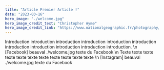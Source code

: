 ```yaml
---
title: "Article Premier Article !"
date: "2023-03-16"
hero_image: "./welcome.jpg"
hero_image_credit_text: "Christopher Ayme"
hero_image_credit_link: "https://www.nationalgeographic.fr/photography/2020/01/en-images-les-grands-felins-du-sous-continent-indien"
---
```

Introduction introduction  introduction  introduction  introduction  introduction  introduction  introduction  introduction  introduction  introduction.
\n
[Facebook] beauval ./welcome.jpg texte du Facebook
\n
Texte texte texte texte texte texte texte texte texte texte texte
\n
[Instagram] beauval ./welcome.jpg texte du Facebook
